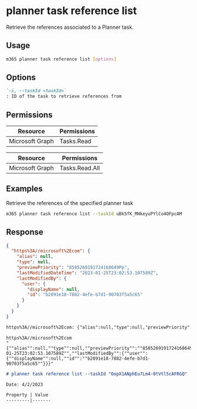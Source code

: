 
# planner task reference list

Retrieve the references associated to a Planner task.

## Usage

```sh
m365 planner task reference list [options]
```

## Options

```md definition-list
`-i, --taskId <taskId>`
: ID of the task to retrieve references from
```

<Global />

## Permissions

<Tabs>
  <TabItem value="Delegated">

  | Resource        | Permissions |
  |-----------------|-------------|
  | Microsoft Graph | Tasks.Read  |

  </TabItem>
  <TabItem value="Application">

  | Resource        | Permissions    |
  |-----------------|----------------|
  | Microsoft Graph | Tasks.Read.All |

  </TabItem>
</Tabs>

## Examples

Retrieve the references of the specified planner task

```sh
m365 planner task reference list --taskId uBk5fK_MHkeyuPYlCo4OFpcAM
```

## Response

<Tabs>
  <TabItem value="JSON">

  ```json
  {
    "https%3A//microsoft%2Ecom": {
      "alias": null,
      "type": null,
      "previewPriority": "8585269191724168649Pp",
      "lastModifiedDateTime": "2023-01-25T23:02:53.107589Z",
      "lastModifiedBy": {
        "user": {
          "displayName": null,
          "id": "b2091e18-7882-4efe-b7d1-90703f5a5c65"
        }
      }
    }
  }
  ```

  </TabItem>
  <TabItem value="Text">

  ```txt
  https%3A//microsoft%2Ecom: {"alias":null,"type":null,"previewPriority":"8585269191724168649Pp","lastModifiedDateTime":"2023-01-25T23:02:53.107589Z","lastModifiedBy":{"user":{"displayName":null,"id":"b2091e18-7882-4efe-b7d1-90703f5a5c65"}}}
  ```

  </TabItem>
  <TabItem value="CSV">

  ```csv
  https%3A//microsoft%2Ecom
  "{""alias"":null,""type"":null,""previewPriority"":""8585269191724168649Pp"",""lastModifiedDateTime"":""2023-01-25T23:02:53.107589Z"",""lastModifiedBy"":{""user"":{""displayName"":null,""id"":""b2091e18-7882-4efe-b7d1-90703f5a5c65""}}}"
  ```

  </TabItem>
  <TabItem value="Markdown">

  ```md
  # planner task reference list --taskId "OopX1ANphEu7Lm4-0tVtl5cAFRGQ"

  Date: 4/2/2023

  Property | Value
  ---------|-------
  ```

  </TabItem>
</Tabs>
